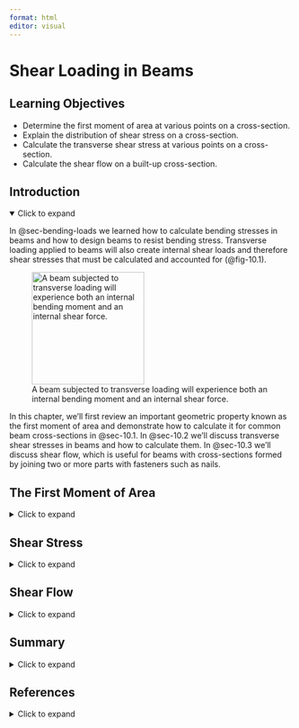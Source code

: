 ```yaml
---
format: html
editor: visual
---
```


# Shear Loading in Beams {#sec-shear-loads}

::: {.callout-note icon="false"}
## Learning Objectives

-   Determine the first moment of area at various points on a cross-section.
-   Explain the distribution of shear stress on a cross-section.
-   Calculate the transverse shear stress at various points on a cross-section.
-   Calculate the shear flow on a built-up cross-section.
:::

## Introduction {.unnumbered}

<details open>

<summary>Click to expand</summary>

In @sec-bending-loads we learned how to calculate bending stresses in beams and how to design beams to resist bending stress. Transverse loading applied to beams will also create internal shear loads and therefore shear stresses that must be calculated and accounted for (@fig-10.1).

![A beam subjected to transverse loading will experience both an internal bending moment and an internal shear force.](images/CH10%20PNGs/figure%2010.1.png){#fig-10.1 fig-align="center" width="200"}

In this chapter, we’ll first review an important geometric property known as the first moment of area and demonstrate how to calculate it for common beam cross-sections in @sec-10.1. In @sec-10.2 we’ll discuss transverse shear stresses in beams and how to calculate them. In @sec-10.3 we’ll discuss shear flow, which is useful for beams with cross-sections formed by joining two or more parts with fasteners such as nails.

</details>

## The First Moment of Area {#sec-10.1}

<details>

<summary>Click to expand</summary>

Shear stress in an object depends on the internal shear force and the shape of the cross-section. One important geometric property used in this chapter is the first moment of area. This property was introduced in @sec-8.1 and was used when determining the centroid of an area. Recall we used @eq-8.1 to break simple cross-sections down into a number of composite parts. When finding the centroid of these composite areas we modified the equation slightly to:

$$
\bar{y}=\frac{\sum y_i A_i}{\sum A_i}=\frac{y_1 A_1+y_2 A_2+\ldots}{A_1+A_2+\ldots}
$$

We can rewrite this equation in its integral form:

$$
\bar{y}=\frac{\int y d A}{\int d A}
$$

The numerator in this equation is the first moment of area. It will be given the symbol Q.

$$
Q=\int y d A
$$

Similarly, for the purposes of this text we can write:

$$
\boxed{Q=\sum y_i A_i=y_1 A_1+y_2 A_2+\ldots}
$$ {#eq-10.1}

| *where*
| *Q = First moment of area \[m^3^, in.^3^\]*
| *y = Vertical distance from neutral axis to centroid of area A \[m, in.\]*

*A = Area above (or below) point of interest \[m^2^, in.^2^\]*

In @sec-8.1 we performed this calculation relative to some convenient reference axis in order to determine the location of the centroid of an area (such as in @exm-8.3). A~i~ represents the area of each composite part and y~i~ represents the distance from the reference axis to the centroid of each composite part.

The first moment of area can actually be calculated around any axis. The maximum value will always occur at the centroid of the cross-section (i.e. the neutral axis for pure bending) so many problems will involve finding the first moment of area at the neutral axis, but there are also cases where finding the first moment of area around some other axis is required. Note that the axis should be perpendicular to the shear force, so a vertical load requires us to use a horizontal axis.

To calculate the first moment of area around an axis, first draw a line through this axis. We may choose to use either the area above this axis or the area below it, whichever is simpler. The answer will be the same either way. Break this area down into composite parts (if necessary) and apply $Q=\sum y_i A_i$ where A~i~ is the area of each composite part and y~i~ is the perpendicular distance between the centroid of the overall cross-section and the centroid of each composite part. Note that we must first find the location of the centroid of the overall cross-section in order to measure this distance. @fig-10.2 illustrates this process for finding Q at the neutral axis and at another axis for two different cross-sections.

![Process for finding the 1st moment of area, Q = yA, at the neutral axis and at a different axis of interest for two common cross-sections.](images/chapter%2010%20updates%205.12.25/figure%2010.2.png){fig-align="center"}

@exm-10.1 demonstrates this process to find the first moment of area around the neutral axis of a T cross-section. This example is solved twice, once using the area below the neutral axis and once using the area above.

@exm-10.2 uses the same cross-section and demonstrates calculating the first moment of area around a different axis on the cross-section.

::: {.callout-tip collapse="true" icon="false"}
## Example 10.1

::: {#exm-10.1}
<p>

</p>

A beam has the T-shaped cross-section shown. Determine the first moment of area around the neutral axis of the cross-section.

![](images/CH10%20PNGs/example%2010.1%20part%201.png){fig-align="center" width="286"}

::: {.callout-tip collapse="true" icon="false"}
## Solution

First determine the y-coordinate of the centroid of the cross-section. Consider the area as two rectangles and use the method of @sec-8.1. We will choose a reference point at the bottom of the section to calculate the centroid.

![](images/chapter%2010%20updates%205.12.25/example%2010.1.png){fig-align="center" width="351"}

$$
\begin{aligned}
& y_1=4.5{~in.}~,~ A_1=18{~in.}^2 \\
& y_2=10.5{~in.}~,~ A_2=30{~in.}^2 \\
& \bar{y}=\frac{(4.5{~in.} * 18{~in.}^2)+(10.5{~in.} * 30{~in.}^2)}{18{~in.}^2+30{~in.}^2}\\ 
& \bar{y}=8.25{~in.}~~\text{from the bottom of the section (our reference point) }
\end{aligned}
$$

Note that since this section is simple, only two shapes, we didn’t create a table as we did in @sec-8.1. This is a simplified version of the table, but the calculation is exactly the same.

Now draw a horizontal line through the point of interest. In this case the point of interest is the neutral axis. Use either the area above this line or the area below this line to determine the first moment of area around the neutral axis. We’ll solve it both ways to demonstrate that we get the same answer either way.

**Area below the neutral axis:**

![](images/CH10%20PNGs/example%2010.1%20part%203.png){fig-align="center" width="277"}

This area is a simple rectangle. Recall that *Q=yA* where A is the area of the rectangle and y is the vertical distance between the neutral axis and the centroid of the rectangle.

$$
\begin{aligned}
& y=\frac{8.25{~in.}}{2}=4.125{~in.}  \\
& A=8.25{~in.} * 2{~in.}=16.5{~in} ^2 \\
& Q=y A=4.125{~in.} * 16.5{~in.}^2=68.1{~in.}^3
\end{aligned}
$$

**Area above the neutral axis:**

![](images/CH10%20PNGs/example%2010.1%20part%204.png){fig-align="center" width="302"}

This area can be split into two rectangles. Here we’ll use $Q=\sum y_i A_i=y_1 A_1+y_2 A_2$

$$
\begin{aligned}
& y_1=\frac{0.75{~in.}}{2}=0.375{~in.} \\
& A_1=0.75{~in.} * 2{~in.}=1.5{~in.}^2 \\
& y_2=0.75{~in.}+1.5{~in.}=2.25{~in.} \\
& A_2=10{~in.} * 3{~in.}=30{~in.}^2 \\
& Q=(0.375{~in.} * 1.5{~in.}^2)+(2.25{~in.} * 30{~in.}^2)=68.1{~in}^3
\end{aligned}
$$

Whether we use the area above the neutral axis or the area below the neutral axis, we get the same answer of Q=68.1 in^3^. We may choose to use whichever area seems simpler to work with.
:::
:::
:::

::: {.callout-tip collapse="true" icon="false"}
## Example 10.2

::: {#exm-10.2}
<p>

</p>

The T-shaped cross-section from @exm-10.1 is repeated here. Determine the first moment of area around an axis passing through the interface between the flange and web.

![](images/CH10%20PNGs/example%2010.2%20part%201.png){fig-align="center" width="343"}

::: {.callout-tip collapse="true" icon="false"}
## Solution

We need to first determine the y-coordinate of the centroid of the cross section. We did this in @exm-10.1, the results are shown below.

$\bar{y}=8.25{~in.}$ from the bottom of the cross-section.

Now draw a horizontal line through the point of interest. In this case the point of interest is the seam between the two boards. As demonstrated in @exm-10.1, we may use either the area below this line or the area above this line to determine the first moment of area.

**Area above the line:**

![](images/chapter%2010%20updates%205.12.25/example%2010.2.png){fig-align="center" width="426"}

This area is a simple rectangle. Recall that *Q=yA* where A is the area of the rectangle and y is the vertical distance between the neutral axis and the centroid of the rectangle. Note that the perpendicular distance is **always** measured to the neutral axis, not to the seam between the two boards.

$$
\begin{aligned}
& y=0.75{~in.}+1.5{~in.}=2.25{~in.} \\
& A=10{~in.} * 3{~in.}=30{~in.}^2 \\
& Q=y A=2.25{~in.} * 30{~in.}^2=67.5{~in.}^3
\end{aligned}
$$

As an additional exercise, try using the area below the seam between the two boards to calculate Q=67.5 in.^3^.
:::
:::
:::

Simple cross-sections such as rectangles and circles are fairly commonly used for beams. For these simple cross-sections we can derive standard solutions for the maximum first moment of area (Q~max~). Recall that this always occurs at the neutral axis of the cross-section.

For a rectangle of base *b* and height *h* (@fig-10.3), the neutral axis will be at $y=\frac{h}{2}$. Drawing a line along the neutral axis and taking the area above this line gives $A=b \frac{h}{2}$. The distance between the centroid of this area and the neutral axis of the cross-section will be $y=\frac{h}{4}$. Thus, for a rectangular cross-section:

$$
Q_{\max }=\frac{h}{4} \frac{b h}{2}=\frac{b h^2}{8}
$$

![Determining the first moment of area around the neutral axis of a rectangular cross-section.](images/CH10%20PNGs/figure%2010.2.png){#fig-10.3 fig-align="center" width="300"}

For a circular cross-section of radius r (@fig-10.4), the area above the neutral axis is semi-circle so $A=\frac{1}{2} \pi r^2$. The distance from the centroid of the semi-circle to the neutral axis is $y=\frac{4 r}{3 \pi}$. Thus, for a circular cross-section:

$$
Q_{\max }=\frac{4 r}{3 \pi} \frac{1}{2} \pi r^2=\frac{2}{3} r^3
$$

![Determining the first moment of area around the neutral axis of a circular cross-section.](images/CH10%20PNGs/figure%2010.3.png){#fig-10.4 fig-align="center" width="292"}

Note that both of these are only for finding the first moment of area at the neutral axis (Q~max~). If the first moment of area around any other axis is required, these shortcuts will not work, and the general process will need to be used.

::: {.callout-warning icon="false"}
## Step-by-step:

1.  Locate the centroid of the cross-section.
2.  Draw a line through the cross-section perpendicular to the internal shear force. Decide whether to use the area above this line or the area below this line
3.  Determine the area, A.
4.  Determine the vertical distance between the centroid of area A and the neutral (centroidal) axis of the cross-section, y.
5.  Calculate the first moment of area, Q = yA.
6.  For composite areas, repeat steps 2–4 and calculate $Q=\sum y_i A_i$.
:::

</details>

## Shear Stress {#sec-10.2}

<details>

<summary>Click to expand</summary>

In @sec-2.2 we learned about average shear stress:

$$
\tau_{avg}=\frac{V}{A}
$$

This is the average shear stress on a cross-section, but shear stress actually varies through the height of the section (@fig-10.5). For a vertical internal shear force, the shear stress is zero at the top and bottom of a cross-section and maximum at the neutral axis. Shear stress varies in a parabolic fashion. The average shear stress does not provide a full picture and it is often necessary to calculate the shear stress at a specific point on the cross-section instead.

![Parabolic variation in shear stress over a cross-section. For a vertical shear force on a uniform cross-section, the shear stress is zero at the top and bottom of the section and maximum at the neutral axis.](images/CH10%20PNGs/figure%2010.4.png){#fig-10.5 fig-align="center" width="363"}

To derive the shear stress formula, we’ll begin by examining a small 2D element on a body subjected to an internal shear force (@fig-10.6). If this element is in equilibrium, a shear force applied to one face of this element must also produce shear forces (and therefore shear stresses) on the other faces of the element.

![Element A on the beam is subjected to shear force V on the right side. For the element to be in equilibrium there must also be an equal and opposite force V on the other side. However, this element will rotate so there must be two additional forces to create an equal moment in the opposite direction.](images/CH10%20PNGs/figure%2010.5.png){#fig-10.6 fig-align="center" width="219"}

Thus, an element experiencing a vertical shear stress also experiences a horizontal shear stress. This is known as the *complementary property of shear*. This effect can be seen by forming a ‘beam’ out of a stack of paper and applying a vertical force. The pieces of paper slide horizontally relative to each other (@fig-10.7).

![A stack of papers representing a beam. The ends of the beam are initially vertical. Load F is applied, creating an internal vertical shear force. The papers slide relative to each other horizontally, indicating that there must also be a horizontal shear force created.](images/CH10%20PNGs/figure%2010.6.png){#fig-10.7 fig-align="center" width="364"}

Another example is a wooden beam that fails due to transverse shear. In such beams, cracks tend to appear horizontally even though the applied load is vertical. This is due to horizontal shear stress between the layers of the wood (@fig-10.8).

![Horizontal shear failure in a wooden beam subjected to a vertical load.](images/CH10%20PNGs/10.7%20new.jpg){#fig-10.8 fig-align="center"}

Imagine a beam subjected to an arbitrary vertical load. Consider a small cross-section of width Δx (@fig-10.9). This cross-section is subjected to an external load, an internal shear force on each side of the cross-section, and an internal bending moment on each side of the cross-section. The two shear forces and two bending moments are not necessarily equal.

![Internal loads on a small cross-section of width Δx on a beam subjected to an arbitrary vertical load, w = f(x). The internal loads on the right side of the section are slightly larger than those on the left.](images/CH10%20PNGs/figure%2010.8.png){#fig-10.9 fig-align="center" width="291"}

By considering horizontal equilibrium, we do not need to account for the vertical loads (V, V + ΔV, and w). From the flexure formula (@eq-9.2) the bending moments (M and M + ΔM) will create horizontal stresses (@fig-10.10) equal to

$$
\sigma_{x 1}=\frac{M y}{I}
$$

and

$$
\sigma_{x 2}=\frac{(M+\Delta M) y}{I}
$$

Since $F=\sigma A$, we can determine the total force applied by each bending moment:

$$
F_1=\int \frac{M y}{I} d A
$$

and

$$
F_2=\int \frac{(M+\Delta M) y}{I} d A
$$

![Horizontal stresses created by moments M and (M + ΔM).](images/CH10%20PNGs/figure%2010.9.png){#fig-10.10 fig-align="center" width="345"}

Each force is tensile in part of the beam and compressive in part of the beam. When calculated across the entire cross-section these forces will sum to zero. However, if we consider only part of the cross-section the forces do not sum to zero (@fig-10.11). For the beam to be in equilibrium, there must be a horizontal shear force. For now, we’ll call this force F’ and derive an equation for the shear stress it creates.

![Forces F~1~ and F~2~ do not balance when considering only part of the element. There must be an additional internal shear force F’.](images/CH10%20PNGs/figure%2010.10.png){#fig-10.11 fig-align="center" width="392"}

By equilibrium:

$$
\begin{aligned}
& \sum F_x=F^{\prime}+\int \frac{M y}{I} d A-\int \frac{(M+\Delta M) y}{I} d A=0 \\
& F^{\prime}=-\int \frac{M y}{I} d A+\int \frac{M y}{I} d A+\int \frac{\Delta M y}{I} d A \\
& F^{\prime}=\int \frac{\Delta M y}{I} d A=\frac{\Delta M}{I} \int y d A
\end{aligned}
$$

Once the constants are taken out of the integral, the remaining integral is just the first moment of area, Q.

$$
F^{\prime}=\frac{\Delta M}{I} Q
$$

We can calculate the transverse shear stress from $\tau=\frac{V}{A}$ where V = F’ and A is the area of the cross-section that force F’ acts on. This area will be width, Δx, multiplied by the thickness of the beam, t.

$$
\tau=\frac{V}{A}=\frac{F^{\prime}}{\Delta x t}=\frac{\Delta M Q}{\Delta x I t}
$$

From @sec-7.2 we know that the change in moment with respect to x is equal to the shear force, V

$$
\frac{\Delta M}{\Delta x}=V \\
$$

$$
\boxed{\tau=\frac{VQ}{It}}
$$ {#eq-10.2}

| *where*
| *τ = Transverse shear stress at a point on the cross-section \[Pa, psi\]*
| *V = Internal shear force at the cross-section \[N, lb\]*
| *Q = 1st moment of area at the point of interest on the cross-section \[m^3^, in.^3^\]*
| *I = Area moment of inertia of the cross-section \[m^4^, in.^4^\]*

*t = thickness of the cross-section \[m, in.\]*

This is the transverse shear stress equation, allowing us to calculate the transverse shear stress at any point on a cross-section. This is often more useful than simply calculating the average shear stress across the entire cross-section.

@exm-10.3 demonstrates calculation of the maximum transverse shear stress in a simply supported beam with a circular cross-section.

::: {.callout-tip collapse="true" icon="false"}
## Example 10.3

::: {#exm-10.3}
<p>

</p>

A simply supported beam with the circular cross-section shown is subjected to a uniformly distributed load w = 30 kN/m across its entire length L = 8 m. Determine the maximum shear stress that occurs in the beam.

![](images/CH10%20PNGs/example%2010.3%20part%201.png){fig-align="center" width="368"}

::: {.callout-tip collapse="true" icon="false"}
## Solution

The shear stress can be calculated from $\tau=\frac{V Q}{I t}$. The maximum shear stress will occur when V and Q are at their maximum values.

The maximum shear force, V~max~, can be found by drawing a shear force diagram. Start with a free body diagram of the beam and use this to sketch the shear force diagram using the graphical method of @sec-7.4. The loading and supports are symmetric, so each support will resist half of the applied load.

$$
A=B=\frac{w L}{2}=\frac{30\frac{kN}{m} * 8{~m}}{2}=120{~kN}
$$

![](images/CH10%20PNGs/example%2010.3%20part%202.png){fig-align="center" width="234"}

From the diagram it is apparent that the maximum shear force in the beam, V~max~ = 120 kN. This occurs at the supports.

The area moment of inertia for the circular cross-section is given by

$$
I=\frac{\pi}{4} r^4=\frac{\pi}{4}(0.02{~m})^4=1.257 \times 10^{-7}{~m}^4
$$

The maximum first moment of area, Q~max~, occurs at the neutral axis of the cross-section. For a circular cross-section it was demonstrated in the text that

$$
Q_{max}=\frac{2}{3}r^3=\frac{2}{3}(0.02{~m})^3=5.33\times10^{-6}{~m}^3
$$

The thickness of the cross-section at the neutral axis is equal to the diameter, t = 0.04 m.

With all of the terms known, we can now calculate the maximum shear stress in the beam.

$$
\tau=\frac{V Q}{I t}=\frac{120,000{~N} * 5.33 \times 10^{-6}{~m}^3}{1.257 \times 10^{-7}{~m}^4 * 0.04{~m}}=127\times10^6\frac{N}{m^2}=127{~MPa}
$$
:::
:::
:::

Note that the first moment of area will always be at its maximum value at the neutral axis of the cross-section. Since shear stress, $\tau=\frac{VQ}{It}$, the maximum shear stress often occurs at the neutral axis too. This will be true if the thickness, t, of the cross-section is uniform (such as a rectangular cross-section) or at its thinnest at the neutral axis (such as a wide-flange beam). However, if thickness t is larger at the neutral axis than at another point in the beam, it is possible that the maximum shear stress will occur at the point where the thickness decreases even though Q will be smaller at this location than at the neutral axis. In these cases it is best to calculate the shear stress at both the neutral axis and at the location where the thickness decreases. @exm-10.4 demonstrates how to calculate the maximum transverse stress is a cross-section of varying thickness.

::: {.callout-tip collapse="true" icon="false"}
## Example 10.4

::: {#exm-10.4}
<p>

</p>

A beam with the cross-section shown is subjected to an internal shear force of 20 kips. Determine:

1.  **The shear stress at the neutral axis of the cross-section**
2.  **The shear stress at the point where the thickness of the cross-section changes**

![](images/CH10%20PNGs/example%2010.4%20part%201.png){fig-align="center" width="190"}

::: {.callout-tip collapse="true" icon="false"}
## Solution

Determine the y-coordinate of the centroid using the method of @sec-8.1. We will choose our reference point to be at the bottom of the section.

![](images/CH10%20PNGs/example%2010.4%20part%202.png){fig-align="center" width="243"}

$$
\begin{aligned}
& y_1=2.5{~in.}~,~ A_1=5{~in.}^2 \\
& y_2=7{~in.}~,~ A_2=20{~in.}^2 \\
& \bar{y}=\frac{(2.5{~in.} * 5{~in.}^2)+(7{~in.} * 20{~in.}^2)}{5{~in.}^2+20{~in.}^2}=6.1{~in.}~~ \text{from the bottom of the section. }
\end{aligned}
$$

Determine the area moment of inertia of the entire cross-section using the method of @sec-8.2

$$
I=\left(\frac{1 * 5^3}{12}+5 *(2.5-6.1)^2\right)+\left(\frac{5 * 4^3}{12}+20 *(7-6.1)^2\right)=118.08{~in.}^4
$$

**The shear stress at the neutral axis of the cross-section**

Draw a line through the point of interest and use the area above this line to calculate the first moment of area.

![](images/CH10%20PNGs/example%2010.4%20part%203.png){fig-align="center" width="263"}

$$
Q=y A=\frac{2.9{~in.}}{2} *(2.9{~in.} * 5{~in.})=21.025{~in.}^3
$$

The thickness of the cross-section at this point, t = 5 in.

The shear stress at the neutral axis is then given by:

$$
\tau=\frac{V Q}{I t}=\frac{20,000{~lb} * 21.025{~in.}^3}{118.08{~in.}^4 * 5{~in.}}=712{~psi}
$$

**The shear stress at the point where the thickness of the cross-section changes**

Draw a line through the point of interest and use the area above this line to calculate the first moment of area.

![](images/chapter%2010%20updates%205.12.25/example%2010.4.png){fig-align="center" width="377"}

$$
Q=y A=0.9{~in.} *(4 {~in.}* 5{~in.})=18{~in.}^3
$$

The thickness of the cross-section at this point, t = 1 in.

The shear stress at this line is then given by:

$$
\tau=\frac{V Q}{I t}=\frac{20,000 {~lb}* 18{~in.}^3}{118.08{~in.}^4 * 1{~in.}}=3,049{~psi}
$$

Note that even though the first moment of area is smaller at this axis, the stress is larger because the thickness of the cross-section decreases significantly at this point.
:::
:::
:::

::: {.callout-warning icon="false"}
## Step-by-step: Shear stress

1.  Cut a cross-section through the point of interest and determine the internal shear force acting on this cross-section. This can be done either through equilibrium of by drawing a shear force diagram (@sec-beams).
2.  Locate the centroid of the cross section as shown in @sec-8.1.
3.  Calculate the area moment of inertia, I, for the cross-section. Use the entire cross-section for this calculation as shown in @sec-8.2.
4.  Draw a horizontal line through the point of interest and calculate the 1^st^ moment of area, Q, as shown in @sec-10.1.
5.  Determine the thickness of the cross-section, t, at the point of interest.
6.  Calculate the transverse shear stress, $\tau=\frac{VQ}{It}$.
:::

</details>

## Shear Flow {#sec-10.3}

<details>

<summary>Click to expand</summary>

Some cross-sections are formed by connecting multiple pieces together with fasteners such as nails or bolts (@fig-10.12). In such members, we must analyze not only the stresses in the cross-section itself but also the stresses in the fasteners.

![T cross-section formed by connecting two boards together with nails. There is a consistent spacing s between nails along the length of the beam.](images/CH10%20PNGs/figure%2010.11.png){#fig-10.12 fig-align="center" width="254"}

A useful quantity in this regard is shear flow, q. Shear flow measures of how much shear force is applied per unit length of the beam, and it is measured in units of force/length \[N/m, lb/in.\]. For example, if a nail is capable of resisting a shear force up to 10 kN and there is a shear flow of 30 kN/m, it is trivial to determine that we need at least 3 nails for every meter of beam.

Recall from @sec-10.2 that the internal horizontal shear force, F’, may be written as

$$
F^{\prime}=\frac{\Delta M}{I} Q
$$

Dividing both sides by Δx

$$
\frac{F^{\prime}}{\Delta x}=\frac{\Delta M Q}{\Delta x I}
$$

Similar to our derivation in the previous section, we may replace $\frac{\Delta M}{\Delta x}=V$. We may also replace $\frac{F^{\prime}}{\Delta x}=q$.

$$
q=\frac{V Q}{I}
$$

This equation is very similar to the shear stress equation, but the thickness of the cross-section doesn’t appear here as shear flow is measured per unit length. We will generally want to determine the shear flow at the seam where the individual pieces of the cross-section are joined together as this is where the fasteners must resist the horizontal shear force.

Often we want to determine how far apart we can space the nails along the length of the beam. Since shear flow is the shear force per unit length, if we know how much shear force each fastener can resist, we can say that the shear flow is equal to the force resisted by each fastener (F~nail~) divided by the spacing between the fasteners (s). Sometimes there will be multiple rows of nails side-by-side (@fig-10.13). In this case we can multiply the force resisted by each fastener by the number of rows (r).

$$
\boxed{q=\frac{V Q}{I}=\frac{F_{nail} r}{s}}
$$ {#eq-10.3}

| *where*
| *q = Shear flow at a line on the cross-section \[N/m, lb/in.\]*
| *V = Internal shear force at the cross-section \[N, lb\]*
| *Q = 1st moment of area at the point of interest on the cross-section \[m^3^, in.^3^\]*
| *I = Area moment of inertia of the cross-section \[m^4^, in^4^\]*
| *F~nail~ = Horizontal shear force resisted by each nail \[N, lb\]*
| *r = Number of rows of nails resisting the shear force*

*s = Spacing between nails \[m, in.\]*

![T cross-section held together by two rows of nails. The rows are spaced evenly along the length of the beam by distance s.](images/CH10%20PNGs/figure%2010.12.png){#fig-10.13 fig-align="center" width="282"}

Sometimes fasteners may be placed horizontally (@fig-10.14). In these cases we should still draw a line along the seam perpendicular to the fastener (so vertically in this case). We can then use the area either to the left or right of this line to determine the first moment of area. Note that we still use the vertical distance between the centroid of our chosen area and the neutral axis of the cross-section. For cross-sections with an axis of symmetry, we may choose to draw one vertical line and use the area to the left (or right) of this line or we may draw two vertical lines, one at each seam, and use the area between (or outside of) these lines.

![A horizontal fastener requires a vertical line along the seam and the selection of the area either to the left or right of this line. When calculating the first moment of area by Q = yA, the distance y is still in the vertical direction.](images/chapter%2010%20updates%205.12.25/new%2010.14.png){#fig-10.14 fig-align="center"}

@exm-10.5 works through a problem with two rows of nails at each seam.

@exm-10.6 involves an L-beam with a horizontal nail.

::: {.callout-tip collapse="true" icon="false"}
## Example 10.5

::: {#exm-10.5}
<p>

</p>

A beam is made by nailing together three boards to form the cross-section shown. At each connection, two rows of nails are used to secure the boards. Each nail can resist a horizontal shearing force of 1,500 N. If the beam is subjected to an internal vertical shear force of 4,500 N, determine the minimum required spacing, s, between the rows of nails.

![](images/CH10%20PNGs/example%2010.5%20part%201.png){fig-align="center" width="331"}

::: {.callout-tip collapse="true" icon="false"}
## Solution

We need to determine the shear flow at one of the points where the beams are connected. Use $q=\frac{V Q}{I}$ where V = 4,500 N. Since the section is symmetric, we can determine the location of the centroid by inspection, $\bar{y}=160 \mathrm{~mm}$ from the top and bottom. Now we need to determine the area moment of inertia, I, for the cross-section.

![](images/CH10%20PNGs/example%2010.5%20part%202.png){fig-align="center" width="324"}

By considering the area as a large rectangle with two smaller rectangles cut out:

![](images/CH10%20PNGs/example%2010.5%20part%203.png){fig-align="center" width="345"}

$$
I=\frac{140 * 320^3}{12}-2\left(\frac{45 * 200^3}{12}\right)=322.3 \times 10^6{~mm}^4=322.3 \times 10^{-6}{~m}^4
$$

Next draw a line through the point of interest (along the seam where the nails are holding the boards together) and determine the first moment of area, Q, at this line.

![](images/CH10%20PNGs/example%2010.5%20part%204.png){fig-align="center" width="337"}

$$
Q=y A=130{~mm} *(60{~mm} * 140{~mm})=1092 \times 10^3{~mm}^3=1,092 \times 10^{-6}{~m}^3
$$

Shear flow:

$$
q=\frac{V Q}{I}=\frac{4500 {~N}* 1092 \times 10^{-6}{~m}^3}{322.3 \times 10^{-6}{~m}^4}=15,247~\frac{N}{m}
$$

Finally, set the shear flow, $q=\frac{F_{nail} r}{s}$, and solve for the spacing, s:

$$
s=\frac{F_{nail} r}{q}=\frac{1500{~N} * 2}{15247~\frac{N}{m}}=0.197 \mathrm{~m}=197 \mathrm{~mm}
$$
:::
:::
:::

::: {.callout-tip collapse="true" icon="false"}
## Example 10.6

::: {#exm-10.6}
<p>

</p>

A beam is formed by nailing two boards together to form the L-shaped cross-section shown. The nails are spaced a distance s = 1.5 in. apart along the length of the beam and each nail can resist a force of 700 lb in shear. Determine the maximum allowable internal shear force in the beam.

![](images/CH10%20PNGs/example%2010.6%20part%201.png){fig-align="center" width="349"}

::: {.callout-tip collapse="true" icon="false"}
## Solution

Determine the allowable shear flow in the beam based on the nails.

$$
q=\frac{F_{nail} r}{s}=\frac{700{~lb} * 1}{1.5{~in.}}=467~\frac{lb}{in.}
$$

This shear flow can be set equal to $q=\frac{V Q}{I}=467~\frac{lb}{in.}$

Find the y-coordinate of the centroid of the cross-section, setting the reference point at the bottom of the section.

![](images/CH10%20PNGs/example%2010.6%20part%202.png){fig-align="center" width="317"}

$$
\begin{aligned}
& y_1=0.375{~in.}~,~ A_1=5{~in.} * 0.75{~in.}=3.75{~in.}^2 \\
& y_2=4.5{~in.}~,~ A_2=1{~in.} * 9{~in.}=9{~in}^2 \\
& \bar{y}=\frac{(0.375{~in.} * 3.75{~in.}^2)+(4.5{~in.} * 9{~in.}^2)}{3.75{~in.^2}+9{~in.^2}} = 3.287{~in.}~~\text{from the bottom of the section}
\end{aligned}
$$

Find the area moment of inertia for the entire cross-section.

$$
I=\left(\frac{5 * 0.75^3}{12}+3.75 *(3.287-0.375)^2\right)+\left(\frac{1 * 9^3}{12}+9 *(4.5-3.287)^2\right)=106{~in.}^4
$$

Draw a line along the seam where the nails are holding the two boards together. Note that this is a vertical line. To determine the first moment of area, Q, we use the area to either the left side or the right side of this line. Note that when calculating *Q=yA*, the distance y is still measured in the vertical direction between the centroid of area A and the neutral axis of the cross-section.

![](images/CH10%20PNGs/example%2010.6%20part%203.png){fig-align="center" width="311"}

$$
\begin{aligned}
& y=4.5{~in.}-3.287{~in.}=1.213{~in.} \\
& A=(1{~in.} * 9{~in.})=9{~in.}^2 \\
& Q=1.213{~in.} * 9{~in.^2}=10.9{~in.}^3
\end{aligned}
$$

Finally, solve for the maximum allowable internal shear force in the beam by rearranging the shear flow equation.

$$
V=\frac{q I}{Q}=\frac{467~\frac{lb}{in.} * 106{~in.^4}}{10.9{~in.^3}}=4,541{~lb}
$$
:::
:::
:::

::: {.callout-warning icon="false"}
## Step-by-step: Shear flow

1.  Cut a cross-section through the point of interest and determine the internal shear force acting on this cross-section. This can be done either through equilibrium of by drawing a shear force diagram (@sec-beams).
2.  Locate the centroid of the section as shown in @sec-8.1.
3.  Calculate the area moment of inertia, I, for the cross-section. Use the entire cross-section for this calculation, as shown in @sec-8.2.
4.  Draw a horizontal line through the point of interest and calculate the 1^st^ moment of area, Q, as shown in @sec-10.1.
5.  Calculate the shear flow using $q=\frac{V Q}{I}$.
6.  If required, calculate the maximum allowable spacing between the fasteners using $q=\frac{F_{nail} r}{s}$. Alternatively, we may be given the spacing and asked to find the force resisted by each fastener, F~nail~.
:::

</details>

## Summary {.unnumbered}

<details>

<summary>Click to expand</summary>

::: {.callout-note icon="false"}
## Key Takeaways

Objects subjected to vertical shear stresses also experience horizontal shear stresses.

The first moment of area (Q) is an important quantity when considering shear. It can be calculated along any axis. Generally, the internal shear force is vertical, and so the first moment of area is calculated around a horizontal axis. The maximum first moment of area will occur around the neutral axis of the cross-section.

Transverse hear stress varies in a parabolic manner across the cross-section. For a vertical shear force it is zero at the top and bottom of the section. For a uniform cross-section, the maximum transverse shear stress occurs at the neutral axis as this is where the largest first moment of area is. If the cross-section varies in thickness, the maximum transverse shear stress may not be at the neutral axis since the transverse shear stress increases as the thickness of the cross-section decreases.

Shear flow is a measure of the shear force over a unit length. It is useful when creating a cross-section by fastening two or more individual pieces together. The shear flow can be used to determine the maximum allowable spacing between the fasteners in order to ensure the fasteners do not break. In practice, this should be done alongside a calculation of the maximum shear stress in the cross-section.
:::

::: {.callout-note icon="false"}
## Key Equations

First moment of area:

$$
Q=\int y d A=\sum y_i A_i
$$

*For a rectangle:*

$$
Q_{\max }=\frac{b h^2}{8}
$$

*For a circle:*

$$
Q_{\max }=\frac{2}{3} r^3
$$

Shear stress:

$$
\tau_{avg}=\frac{V}{A}
$$

$$
\tau=\frac{V Q}{I t}
$$

Shear flow:

$$
q=\frac{V Q}{I}=\frac{F_{nail} r}{s}
$$
:::

</details>

## References {.unnumbered}

<details>

<summary>Click to expand</summary>

**Figures**

Figure 10.1: A beam subjected to transverse loading will experience both an internal bending moment and an internal shear force. Kindred Grey. 2024. CC BY-NC-SA.

Example 10.1: Kindred Grey. 2024. CC BY-NC-SA.

Example 10.2: Kindred Grey. 2024. CC BY-NC-SA.

Figure 10.2: Determining the first moment of area around the neutral axis of a rectangular cross-section. Kindred Grey. 2024. CC BY-NC-SA.

Figure 10.3: Determining the first moment of area around the neutral axis of a circular cross-section. Kindred Grey. 2024. CC BY-NC-SA.

Figure 10.4: Parabolic variation in shear stress over a cross-section. Kindred Grey. 2024. CC BY-NC-SA.

Figure 10.5: Element A on the beam is subjected to shear force V on the right side. Kindred Grey. 2024. CC BY-NC-SA.

Figure 10.6: A stack of papers representing a beam. Kindred Grey. 2024. CC BY-NC-SA.

Figure 10.7: Horizontal shear failure in a wooden beam subjected to a vertical load. Figure 8 in Adam Derkowski, Marcin Kuliński, Adrian Trociński, Jakub Kawalerczyk, and Radosław Mirski. 2022. Mechanical Characterization of Glued Laminated Beams Containing Selected Wood Species in the Tension Zone. Materials 15(18), 6380. <https://doi.org/10.3390/ma15186380>. CC BY 4.0.

Figure 10.8: Internal loads on a small cross-section of width Δx on a beam subjected to an arbitrary vertical load, w = f(x). Kindred Grey. 2024. CC BY-NC-SA.

Figure 10.9: Horizontal stresses created by moments M and (M + ΔM). Kindred Grey. 2024. CC BY-NC-SA.

Figure 10.10: Forces F~1~ and F~2~ do not balance when considering only part of the element. Kindred Grey. 2024. CC BY-NC-SA.

Example 10.3: Kindred Grey. 2024. CC BY-NC-SA. Example 10.4: Kindred Grey. 2024. CC BY-NC-SA.

Figure 10.11: T cross-section formed by connecting two boards together with nails. Kindred Grey. 2024. CC BY-NC-SA.

Figure 10.12: T cross-section held together by two rows of nails. Kindred Grey. 2024. CC BY-NC-SA.

Figure 10.13: A horizontal fastener requires a vertical line along the seam and the selection of the area either to the left or right of this line. Kindred Grey. 2024. CC BY-NC-SA.

Example 10.5: Kindred Grey. 2024. CC BY-NC-SA.

Example 10.6: Kindred Grey. 2024. CC BY-NC-SA.

</details>
